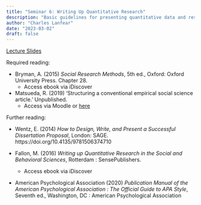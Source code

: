 ```yaml
---
title: "Seminar 6: Writing Up Quantitative Research"
description: "Basic guidelines for presenting quantitative data and results"
author: "Charles Lanfear"
date: "2023-03-02"
draft: false
---
```


[Lecture Slides](https://clanfear.github.io/ioc_crmw/_lectures/6_writing-up-quantitative-research/slides_writing-up-quantitative-research.html)

Required reading:

* Bryman, A. (2015) *Social Research Methods*, 5th ed., Oxford: Oxford University Press. Chapter 28.
   * Access ebook via iDiscover

* Matsueda, R. (2019) ‘Structuring a conventional empirical social science article.’ Unpublished.
   * Access via Moodle or [here](https://clanfear.github.io/ioc_crmw/_lectures/6_writing-up-quantitative-research/reading/S6 Matsueda (2019) Structuring a conventional empirical social science article.pdf)

Further reading:

* Wentz, E. (2014)  *How to Design, Write, and Present a Successful Dissertation Proposal*, London: SAGE.
 https://doi.org/10.4135/9781506374710

* Fallon, M. (2016) *Writing up Quantitative Research in the Social and Behavioral Sciences*, Rotterdam : SensePublishers.
   * Access ebook via iDiscover

* American Psychological Association (2020) *Publication Manual of the American Psychological Association : The Official Guide to APA Style*, Seventh ed., Washington, DC : American Psychological Association
